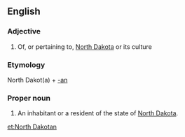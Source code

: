 ==English==

===Adjective===
{{en-adj|-}}

# Of, or pertaining to, [[North Dakota]] or its culture

===Etymology===
North Dakot(a) + [[-an]]

===Proper noun===
{{en-proper noun|sg=[[North]] [[Dakotan]]|North Dakotans}}

# An inhabitant or a resident of the state of [[North Dakota]].

[[et:North Dakotan]]